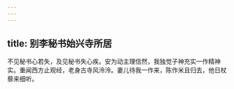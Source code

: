 ```yaml
---
---
---
```

title: 别李秘书始兴寺所居
---




不见秘书心若失，及见秘书失心疾。安为动主理信然，我独觉子神充实一作精神实。重闻西方止观经，老身古寺风泠泠。妻儿待我一作来，陈作米且归去，他日杖藜来细听。
